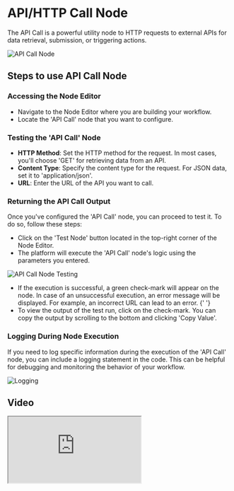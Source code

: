 # API/HTTP Call Node


The API Call is a powerful utility node to HTTP requests to external APIs for data retrieval, submission, or triggering
actions.

<Image src={apicallNode} alt='API Call Node' width={1200} />

## Steps to use API Call Node

<Steps>

### Accessing the Node Editor

- Navigate to the Node Editor where you are building your workflow.
- Locate the 'API Call' node that you want to configure.

### Testing the 'API Call' Node

- **HTTP Method**: Set the HTTP method for the request. In most cases, you'll choose 'GET' for retrieving data from an
  API.
- **Content Type**: Specify the content type for the request. For JSON data, set it to 'application/json'.
- **URL**: Enter the URL of the API you want to call.

### Returning the API Call Output

Once you've configured the 'API Call' node, you can proceed to test it. To do so, follow these steps:

- Click on the 'Test Node' button located in the top-right corner of the Node Editor.
- The platform will execute the 'API Call' node's logic using the parameters you entered.

<Image src={apicallTesting} alt='API Call Node Testing' width={800} />

- If the execution is successful, a green check-mark will appear on the node.
  <Callout emoji='💡'>
    In case of an unsuccessful execution, an error message will be displayed. For example, an incorrect URL can lead to
    an error.
  </Callout>{' '}
- To view the output of the test run, click on the check-mark. You can copy the output by scrolling to the bottom and
  clicking 'Copy Value'.

</Steps>

### Logging During Node Execution

If you need to log specific information during the execution of the 'API Call' node, you can include a logging statement
in the code. This can be helpful for debugging and monitoring the behavior of your workflow.

<Image src={logSpecific} alt="Logging" width={800} />

## Video

<iframe
    className="aspect-video w-full"
    src="https://www.youtube.com/embed/BhglVhy38_g?si=YOWZ60TzB0wGCUg0"
    allow="accelerometer; autoplay; clipboard-write; encrypted-media; gyroscope; picture-in-picture;
    allowfullscreen>
    width="80%"
/>

That's it! You've successfully configured and tested an API call using the 'API Call' node in our platform. If you encounter
any issues or have questions, feel free to reach out to our support team for assistance.

